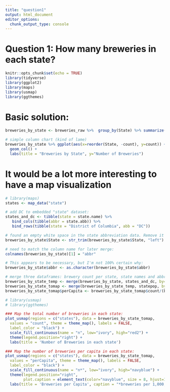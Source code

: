```yaml
---
title: "question1"
output: html_document
editor_options: 
  chunk_output_type: console
---
```


# Question 1: How many breweries in each state?
```r
knitr::opts_chunk$set(echo = TRUE)
library(tidyverse)
library(ggplot2)
library(maps)
library(usmap)
library(ggthemes)
```

# Basic solution:
```r
breweries_by_state <- breweries_raw %>%  group_by(State) %>% summarize(count = n())

# simple column chart (kind of lame)
breweries_by_state %>% ggplot(aes(x=reorder(State, -count), y=count)) +
  geom_col() +
  labs(title = "Breweries by State", y="Number of Breweries")
```

# It would be a lot more interesting to have a map visualization
```r
# library(maps)
states <- map_data("state")

# add DC to embedded "state" dataset:
states_and_dc <- tibble(state = state.name) %>%
   bind_cols(tibble(abbr = state.abb)) %>% 
   bind_rows(tibble(state = "District of Columbia", abb = "DC"))

# found an empty white space in the state abbreviation data. Remove it first:
breweries_by_state$State <- str_trim(breweries_by_state$State, "left")

# need to match the column name for later merge:
colnames(breweries_by_state)[1] = "abbr"

# This appears to be necessary, but I'm not 100% certain why:
breweries_by_state$abbr <- as.character(breweries_by_state$abbr)

# merge three dataframes: brewery count per state, state names and abbreviations, and state population data
breweries_by_state_temp <- merge(breweries_by_state, states_and_dc, by="abbr")
breweries_by_state_tomap <- merge(breweries_by_state_temp, statepop, by="abbr")
breweries_by_state_tomap$perCapita <- breweries_by_state_tomap$count/(breweries_by_state_tomap$pop_2015/1000000)

# library(usmap)
# library(ggthemes)

### Map the total number of breweries in each state:
plot_usmap(regions = c("states"), data = breweries_by_state_tomap,
  values = "count", theme = theme_map(), labels = FALSE,
  label_color = "black") +
  scale_fill_continuous(name = "n", low="ivory", high="red2") +
  theme(legend.position="right") +
  labs(title = 'Number of Breweries in each state')

### Map the number of breweries per capita in each state:
plot_usmap(regions = c("states"), data = breweries_by_state_tomap,
  values = "perCapita", theme = theme_map(), labels = FALSE,
  label_color = "black") +
  scale_fill_continuous(name = "n*", low="ivory", high="navyblue") +
  theme(legend.position="right", 
        plot.caption = element_text(color="navyblue", size = 8, hjust=1)) +
  labs(title = 'Breweries per Capita', caption = "*breweries per 1,000,000 people")
```

